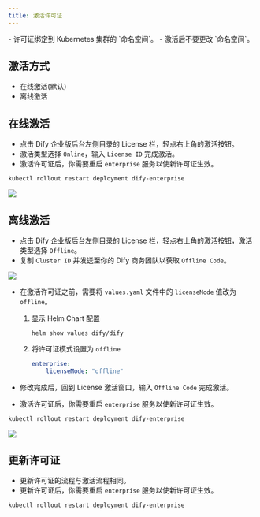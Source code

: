 ```yaml
---
title: 激活许可证
---
```


<Warning>
- 许可证绑定到 Kubernetes 集群的 `命名空间`。
- 激活后不要更改 `命名空间`。
</Warning>

## 激活方式

- 在线激活(默认)
- 离线激活

## 在线激活

- 点击 Dify 企业版后台左侧目录的 License 栏，轻点右上角的激活按钮。
- 激活类型选择 `Online`，输入 `License ID` 完成激活。
- 激活许可证后，你需要重启 `enterprise` 服务以使新许可证生效。
```bash
kubectl rollout restart deployment dify-enterprise
```

![](https://assets-docs.dify.ai/2025/04/767730970c14696c6eea2eb3b2289898.png)

## 离线激活

- 点击 Dify 企业版后台左侧目录的 License 栏，轻点右上角的激活按钮，激活类型选择 `Offline`。
- 复制 `Cluster ID` 并发送至你的 Dify 商务团队以获取 `Offline Code`。

![](https://assets-docs.dify.ai/2024/11/3b5198ceff1db9bab8e614b7ef39e699.png)

- 在激活许可证之前，需要将 `values.yaml` 文件中的 `licenseMode` 值改为 `offline`。

   1. 显示 Helm Chart 配置

       ```
       helm show values dify/dify
       ```

   2. 将许可证模式设置为 `offline`

       ```yaml
       enterprise:
           licenseMode: "offline"
       ```

- 修改完成后，回到 License 激活窗口，输入 `Offline Code` 完成激活。
- 激活许可证后，你需要重启 `enterprise` 服务以使新许可证生效。
```bash
kubectl rollout restart deployment dify-enterprise
```

![](https://assets-docs.dify.ai/2024/11/beac33066670e291dbafa1c71c2bf58c.png)


## 更新许可证
- 更新许可证的流程与激活流程相同。
- 更新许可证后，你需要重启 `enterprise` 服务以使新许可证生效。
```bash
kubectl rollout restart deployment dify-enterprise
```